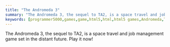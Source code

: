 ```yaml
---
title: "The Andromeda 3"
summary: "The Andromeda 3, the sequel to TA2, is a space travel and job management game set in the distant future. Play it now!"
keywords: [programmer5000,games,game,html5,html,html5 games,Andromeda,TA3]
---
```


The Andromeda 3, the sequel to TA2, is a space travel and job management game set in the distant future. Play it now!

<KAEmbed id="5141698740355072"/>
